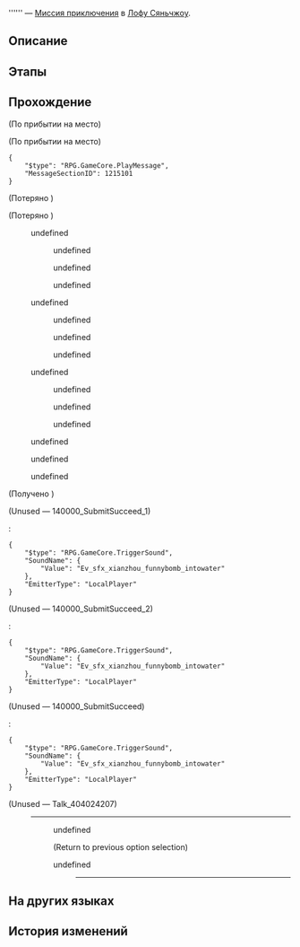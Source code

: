 {{Дополнить|Диалоги.}}
{{Миссия Инфобокс
|id              = 4040242
|Название        = 
|Изображение     = Миссия Освоения .png
|Тип             = Миссия приключения
|События         = 
|Глава           = 
|Условия         = Завершена [[Миссия Освоения]] ''[[Ветвистые рога и спутанные корни]]''
|Персонажи       = Байлу; Первопроходец
|СтартЛокация    = Комиссия по алхимии
|Мир             = Лофу Сяньчжоу
|Локации         = Комиссия по алхимии
|Предыдущая      = 
|Следующая       = 
|Награды         = 
}}
'''''' — [[Миссия приключения]] в [[Лофу Сяньчжоу]].

==Описание==
{{Описание|<!--официальное описание из Перекрёстка судеб-->}}

==Этапы==


==Прохождение==
{{Дополнить}}

;(По прибытии на место)

;(По прибытии на место)
<pre>{
	"$type": "RPG.GameCore.PlayMessage",
	"MessageSectionID": 1215101
}</pre>
<!--Unknown TalkSentence: 404032001-->

;(Потеряно {{Item|Нейтронная бомбочка|20|x=1|text=Нейтронная бомбочка}})

;(Потеряно {{Item|Похвала высокой морали|20|x=6|text=Похвала высокой морали}})
<!--Unknown TalkSentence: 404032092-->
<!--Unknown TalkSentence: 404032093-->
<!--Unknown TalkSentence: 404032094-->
:{{Диалог|Стрелка}} undefined
:<!--Unknown TalkSentence: 404032096-->
:<!--Unknown TalkSentence: 404032102-->
::{{Диалог|Стрелка}} undefined
::{{Диалог|Стрелка}} undefined
::{{Диалог|Стрелка}} undefined
:{{Диалог|Стрелка}} undefined
:<!--Unknown TalkSentence: 404032098-->
:<!--Unknown TalkSentence: 404032102-->
::{{Диалог|Стрелка}} undefined
::{{Диалог|Стрелка}} undefined
::{{Диалог|Стрелка}} undefined
:{{Диалог|Стрелка}} undefined
:<!--Unknown TalkSentence: 404032100-->
:<!--Unknown TalkSentence: 404032101-->
:<!--Unknown TalkSentence: 404032102-->
::{{Диалог|Стрелка}} undefined
::{{Диалог|Стрелка}} undefined
::{{Диалог|Стрелка}} undefined
<!--Unknown TalkSentence: 404032096-->
<!--Unknown TalkSentence: 404032102-->
:{{Диалог|Стрелка}} undefined
:{{Диалог|Стрелка}} undefined
:{{Диалог|Стрелка}} undefined
;(Получено {{Item|Похвала высокой морали|20|x=3|text=Похвала высокой морали}})

;(Unused &mdash; 140000_SubmitSucceed_1)
<!--Unknown TalkSentence: 404032013-->
:<!--Unknown TalkSentence: 404032014-->
:<!--Unknown TalkSentence: 404032015-->
:<pre>{
	"$type": "RPG.GameCore.TriggerSound",
	"SoundName": {
		"Value": "Ev_sfx_xianzhou_funnybomb_intowater"
	},
	"EmitterType": "LocalPlayer"
}</pre>

;(Unused &mdash; 140000_SubmitSucceed_2)
<!--Unknown TalkSentence: 404032020-->
:<!--Unknown TalkSentence: 404032021-->
:<!--Unknown TalkSentence: 404032022-->
:<pre>{
	"$type": "RPG.GameCore.TriggerSound",
	"SoundName": {
		"Value": "Ev_sfx_xianzhou_funnybomb_intowater"
	},
	"EmitterType": "LocalPlayer"
}</pre>

;(Unused &mdash; 140000_SubmitSucceed)
<!--Unknown TalkSentence: 404032032-->
:<!--Unknown TalkSentence: 404032033-->
:<!--Unknown TalkSentence: 404032034-->
:<pre>{
	"$type": "RPG.GameCore.TriggerSound",
	"SoundName": {
		"Value": "Ev_sfx_xianzhou_funnybomb_intowater"
	},
	"EmitterType": "LocalPlayer"
}</pre>

;(Unused &mdash; Talk_404024207)
:----
:<!--Unknown TalkSentence: 404032002-->
:<!--Unknown TalkSentence: 404032003-->
::{{Диалог|Стрелка}} undefined
::<!--Unknown TalkSentence: 404032005-->
::<!--Unknown TalkSentence: 404032006-->
::<!--Unknown TalkSentence: 404032007-->
::;(Return to previous option selection)
::{{Диалог|Выход}} undefined
::<!--Unknown TalkSentence: 404032044-->
:::----
{{Диалог Конец}}

==На других языках==
{{На других языках
|en   = 
|zhs  = 
|zht  = 
|ja   = 
|ko   = 
|es   = 
|fr   = 
|ru   = 
|th   = 
|vi   = 
|de   = 
|id   = 
|pt   = 
}}

==История изменений==
{{История изменений|2.7}}

